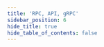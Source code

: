```yaml
---
title: 'RPC, API, gRPC'
sidebar_position: 6
hide_title: true
hide_table_of_contents: false
---
```



<PageTitle
  iconUrl="img/fuel-icon.svg"
  title="Fuel Public Endpoints"
  chainId="seq-mainnet-1"
  version="seq-mainnet-1.2-improved-sidecar"
/>

<Endpoints
  api="https://fuel-api.noders.services"
  rpc="https://fuel-rpc.noders.services"
  grpc="https://fuel-grpc.noders.services:443"
  jsonRpc=""
/>
